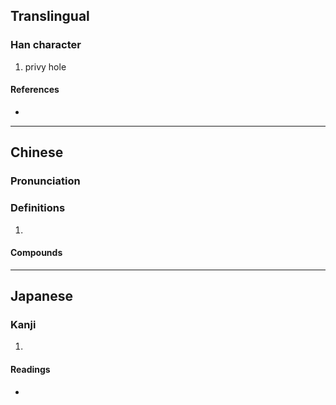 {{character info/new}}
==Translingual==

===Han character===
{{Han char|rn=91|rad=片|as=09|sn=13|four=28221|canj=LLOMN,LNOMN|ids=⿰片俞}}

# privy hole

====References====
* {{Han ref|kx=0693.450|dkj=19868|dj=1107.100|hdz=32018.060|uh=724F|ud=29263|bh=DEA4|bd=56996}}

----

==Chinese==
{{zh-forms}}

===Pronunciation===
{{zh-pron
|m=tóu,yú,zhù
|m-s=
|dg=
|c=jyu4
|c-t=
|g=
|h=pfs=
|j=
|mb=
|md=
|mn=
|mn-t=
|w=
|x=
|mc=y
|oc=y
|cat=n
}}

===Definitions===
{{zh-hanzi}}

# {{rfdef|lang=zh}}

====Compounds====
{{zh-der|廁牏}}

----

==Japanese==

===Kanji===
{{ja-kanji|grade=|rs=片09}}

# {{defn|lang=ja|sort=片09}}

====Readings====
* {{ja-readings|on=[[ちゅ]] (chu), [[じゅ]] (ju), [[ゆ]] (yu), [[しゅ]] (shu)|kun=}}